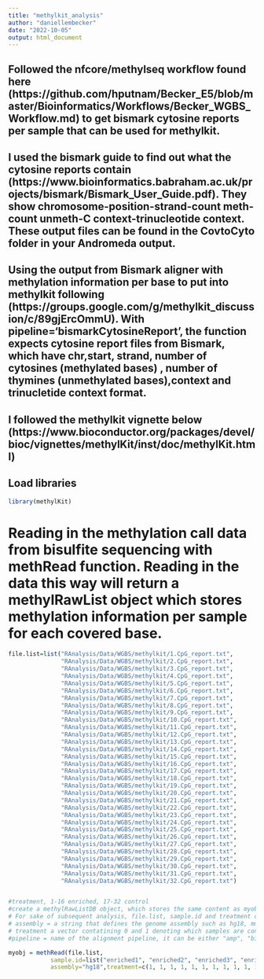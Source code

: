 ```yaml
---
title: "methylkit_analysis"
author: "daniellembecker"
date: "2022-10-05"
output: html_document
---
```


## Followed the nfcore/methylseq workflow found here (https://github.com/hputnam/Becker_E5/blob/master/Bioinformatics/Workflows/Becker_WGBS_Workflow.md) to get bismark cytosine reports per sample that can be used for methylkit.

## I used the bismark guide to find out what the cytosine reports contain (https://www.bioinformatics.babraham.ac.uk/projects/bismark/Bismark_User_Guide.pdf). They show chromosome-position-strand-count meth-count unmeth-C context-trinucleotide context. These output files can be found in the CovtoCyto folder in your Andromeda output.

## Using the output from Bismark aligner with methylation information per base to put into methylkit following (https://groups.google.com/g/methylkit_discussion/c/89gjErcOmmU). With pipeline='bismarkCytosineReport', the function expects cytosine report files from Bismark, which have chr,start, strand, number of cytosines (methylated bases) , number of thymines (unmethylated bases),context and trinucletide context format.

## I followed the methylkit vignette below (https://www.bioconductor.org/packages/devel/bioc/vignettes/methylKit/inst/doc/methylKit.html)

## Load libraries
```r
library(methylKit)
```

# Reading in the methylation call data from bisulfite sequencing with methRead function. Reading in the data this way will return a methylRawList object which stores methylation information per sample for each covered base. 
```r

file.list=list("RAnalysis/Data/WGBS/methylkit/1.CpG_report.txt", 
               "RAnalysis/Data/WGBS/methylkit/2.CpG_report.txt",
               "RAnalysis/Data/WGBS/methylkit/3.CpG_report.txt",
               "RAnalysis/Data/WGBS/methylkit/4.CpG_report.txt",
               "RAnalysis/Data/WGBS/methylkit/5.CpG_report.txt",
               "RAnalysis/Data/WGBS/methylkit/6.CpG_report.txt",
               "RAnalysis/Data/WGBS/methylkit/7.CpG_report.txt",
               "RAnalysis/Data/WGBS/methylkit/8.CpG_report.txt",
               "RAnalysis/Data/WGBS/methylkit/9.CpG_report.txt",
               "RAnalysis/Data/WGBS/methylkit/10.CpG_report.txt",
               "RAnalysis/Data/WGBS/methylkit/11.CpG_report.txt",
               "RAnalysis/Data/WGBS/methylkit/12.CpG_report.txt",
               "RAnalysis/Data/WGBS/methylkit/13.CpG_report.txt",
               "RAnalysis/Data/WGBS/methylkit/14.CpG_report.txt",
               "RAnalysis/Data/WGBS/methylkit/15.CpG_report.txt",
               "RAnalysis/Data/WGBS/methylkit/16.CpG_report.txt",
               "RAnalysis/Data/WGBS/methylkit/17.CpG_report.txt",
               "RAnalysis/Data/WGBS/methylkit/18.CpG_report.txt",
               "RAnalysis/Data/WGBS/methylkit/19.CpG_report.txt",
               "RAnalysis/Data/WGBS/methylkit/20.CpG_report.txt",
               "RAnalysis/Data/WGBS/methylkit/21.CpG_report.txt",
               "RAnalysis/Data/WGBS/methylkit/22.CpG_report.txt",
               "RAnalysis/Data/WGBS/methylkit/23.CpG_report.txt",
               "RAnalysis/Data/WGBS/methylkit/24.CpG_report.txt",
               "RAnalysis/Data/WGBS/methylkit/25.CpG_report.txt",
               "RAnalysis/Data/WGBS/methylkit/26.CpG_report.txt",
               "RAnalysis/Data/WGBS/methylkit/27.CpG_report.txt",
               "RAnalysis/Data/WGBS/methylkit/28.CpG_report.txt",
               "RAnalysis/Data/WGBS/methylkit/29.CpG_report.txt",
               "RAnalysis/Data/WGBS/methylkit/30.CpG_report.txt",
               "RAnalysis/Data/WGBS/methylkit/31.CpG_report.txt",
               "RAnalysis/Data/WGBS/methylkit/32.CpG_report.txt")


#treatment, 1-16 enriched, 17-32 control
#create a methylRawListDB object, which stores the same content as myobj from above
# For sake of subsequent analysis, file.list, sample.id and treatment option should have the same order. In the following example, files for enriched nutrients have enriched1-16 for treatment vector and as determined by treatment vector they belong to the same group. The control files have sample ids control17-32 and they belong to the same group as indicated by the treatment vector.
# assembly = a string that defines the genome assembly such as hg18, mm9. this is just a string for book keeping. It can be any string. Although, when using multiple files from the same assembly, this string should be consistent in each object.
# treatment a vector contatining 0 and 1 denoting which samples are control which samples are test
#pipeline = name of the alignment pipeline, it can be either "amp", "bismark","bismarkCoverage", "bismarkCytosineReport" or a list (default:'amp'). The methylation text files generated from other pipelines can be read as generic methylation text files by supplying a named list argument as "pipeline" argument. The named list should containt column numbers which denotes which column of the text file corresponds to values and genomic location of the methylation events. See Details for more on possible values for this argument.

myobj = methRead(file.list,
            sample.id=list("enriched1", "enriched2", "enriched3", "enriched4", "enriched5", "enriched6", "enriched7", "enriched8", "enriched9", "enriched10", "enriched11", "enriched12", "enriched13", "enriched14", "enriched15", "enriched16", "control17", "control18", "control19", "control20", "control21", "control22", "control23", "control24", "control25", "control26", "control27", "control28", "control29", "control30", "control31", "control32"),
            assembly="hg18",treatment=c(1, 1, 1, 1, 1, 1, 1, 1, 1, 1, 1, 1, 1, 1, 1, 1, 0, 0, 0, 0, 0, 0, 0, 0, 0, 0, 0, 0, 0, 0, 0, 0), pipeline='bismarkCytosineReport')



```





